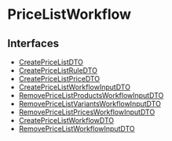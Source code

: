 
# PriceListWorkflow

## Interfaces

- [CreatePriceListDTO](../PriceListWorkflow/interfaces/types.WorkflowTypes.PriceListWorkflow.CreatePriceListDTO/page.mdx)
- [CreatePriceListRuleDTO](../PriceListWorkflow/interfaces/types.WorkflowTypes.PriceListWorkflow.CreatePriceListRuleDTO/page.mdx)
- [CreatePriceListPriceDTO](../PriceListWorkflow/interfaces/types.WorkflowTypes.PriceListWorkflow.CreatePriceListPriceDTO/page.mdx)
- [CreatePriceListWorkflowInputDTO](../PriceListWorkflow/interfaces/types.WorkflowTypes.PriceListWorkflow.CreatePriceListWorkflowInputDTO/page.mdx)
- [RemovePriceListProductsWorkflowInputDTO](../PriceListWorkflow/interfaces/types.WorkflowTypes.PriceListWorkflow.RemovePriceListProductsWorkflowInputDTO/page.mdx)
- [RemovePriceListVariantsWorkflowInputDTO](../PriceListWorkflow/interfaces/types.WorkflowTypes.PriceListWorkflow.RemovePriceListVariantsWorkflowInputDTO/page.mdx)
- [RemovePriceListPricesWorkflowInputDTO](../PriceListWorkflow/interfaces/types.WorkflowTypes.PriceListWorkflow.RemovePriceListPricesWorkflowInputDTO/page.mdx)
- [CreatePriceListWorkflowDTO](../PriceListWorkflow/interfaces/types.WorkflowTypes.PriceListWorkflow.CreatePriceListWorkflowDTO/page.mdx)
- [RemovePriceListWorkflowInputDTO](../PriceListWorkflow/interfaces/types.WorkflowTypes.PriceListWorkflow.RemovePriceListWorkflowInputDTO/page.mdx)
